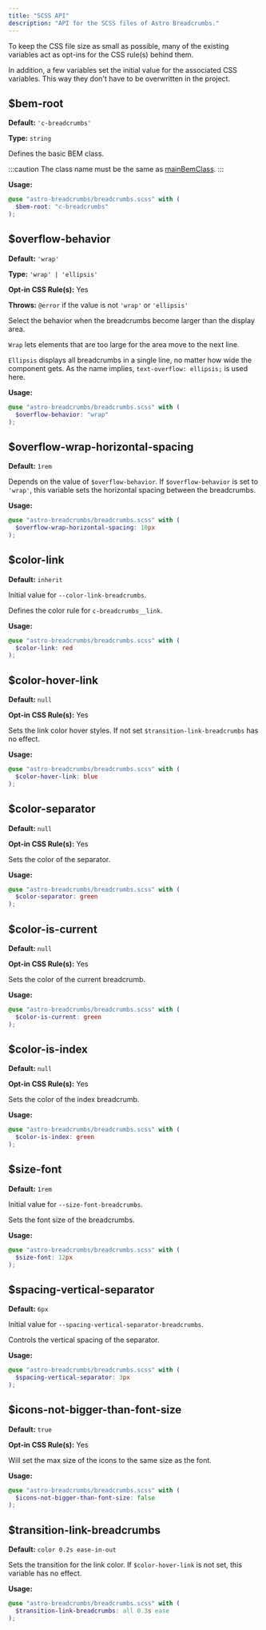 ```yaml
---
title: "SCSS API"
description: "API for the SCSS files of Astro Breadcrumbs."
---
```


To keep the CSS file size as small as possible, many of the existing variables act as opt-ins for the CSS rule(s) behind them.

In addition, a few variables set the initial value for the associated CSS variables. This way they don't have to be overwritten in the project.

## $bem-root

**Default:** `'c-breadcrumbs'`

**Type:** `string`

Defines the basic BEM class.

:::caution
The class name must be the same as [mainBemClass](/configuration/properties/#mainbemclass).
:::

**Usage:**

```scss
@use "astro-breadcrumbs/breadcrumbs.scss" with (
  $bem-root: "c-breadcrumbs"
);
```

## $overflow-behavior

**Default:** `'wrap'`

**Type:** `'wrap' | 'ellipsis'`

**Opt-in CSS Rule(s):** Yes

**Throws:** `@error` if the value is not `'wrap'` or `'ellipsis'`

Select the behavior when the breadcrumbs become larger than the display area.

`Wrap` lets elements that are too large for the area move to the next line.

`Ellipsis` displays all breadcrumbs in a single line, no matter how wide the component gets. As the name implies, `text-overflow: ellipsis;` is used here.

**Usage:**

```scss
@use "astro-breadcrumbs/breadcrumbs.scss" with (
  $overflow-behavior: "wrap"
);
```

## $overflow-wrap-horizontal-spacing

**Default:** `1rem`

Depends on the value of `$overflow-behavior`. If `$overflow-behavior` is set to `'wrap'`, this variable sets the horizontal spacing between the breadcrumbs.

**Usage:**

```scss
@use "astro-breadcrumbs/breadcrumbs.scss" with (
  $overflow-wrap-horizontal-spacing: 10px
);
```

## $color-link

**Default:** `inherit`

Initial value for `--color-link-breadcrumbs`.

Defines the color rule for `c-breadcrumbs__link`.

**Usage:**

```scss
@use "astro-breadcrumbs/breadcrumbs.scss" with (
  $color-link: red
);
```

## $color-hover-link

**Default:** `null`

**Opt-in CSS Rule(s):** Yes

Sets the link color hover styles. If not set `$transition-link-breadcrumbs` has no effect.

**Usage:**

```scss
@use "astro-breadcrumbs/breadcrumbs.scss" with (
  $color-hover-link: blue
);
```

## $color-separator

**Default:** `null`

**Opt-in CSS Rule(s):** Yes

Sets the color of the separator.

**Usage:**

```scss
@use "astro-breadcrumbs/breadcrumbs.scss" with (
  $color-separator: green
);
```

## $color-is-current

**Default:** `null`

**Opt-in CSS Rule(s):** Yes

Sets the color of the current breadcrumb.

**Usage:**

```scss
@use "astro-breadcrumbs/breadcrumbs.scss" with (
  $color-is-current: green
);
```

## $color-is-index

**Default:** `null`

**Opt-in CSS Rule(s):** Yes

Sets the color of the index breadcrumb.

**Usage:**

```scss
@use "astro-breadcrumbs/breadcrumbs.scss" with (
  $color-is-index: green
);
```

## $size-font

**Default:** `1rem`

Initial value for `--size-font-breadcrumbs`.

Sets the font size of the breadcrumbs.

**Usage:**

```scss
@use "astro-breadcrumbs/breadcrumbs.scss" with (
  $size-font: 12px
);
```

## $spacing-vertical-separator

**Default:** `6px`

Initial value for `--spacing-vertical-separator-breadcrumbs`.

Controls the vertical spacing of the separator.

**Usage:**

```scss
@use "astro-breadcrumbs/breadcrumbs.scss" with (
  $spacing-vertical-separator: 3px
);
```

## $icons-not-bigger-than-font-size

**Default:** `true`

**Opt-in CSS Rule(s):** Yes

Will set the max size of the icons to the same size as the font.

**Usage:**

```scss
@use "astro-breadcrumbs/breadcrumbs.scss" with (
  $icons-not-bigger-than-font-size: false
);
```

## $transition-link-breadcrumbs

**Default:** `color 0.2s ease-in-out`

Sets the transition for the link color. If `$color-hover-link` is not set, this variable has no effect.

**Usage:**

```scss
@use "astro-breadcrumbs/breadcrumbs.scss" with (
  $transition-link-breadcrumbs: all 0.3s ease
);
```
